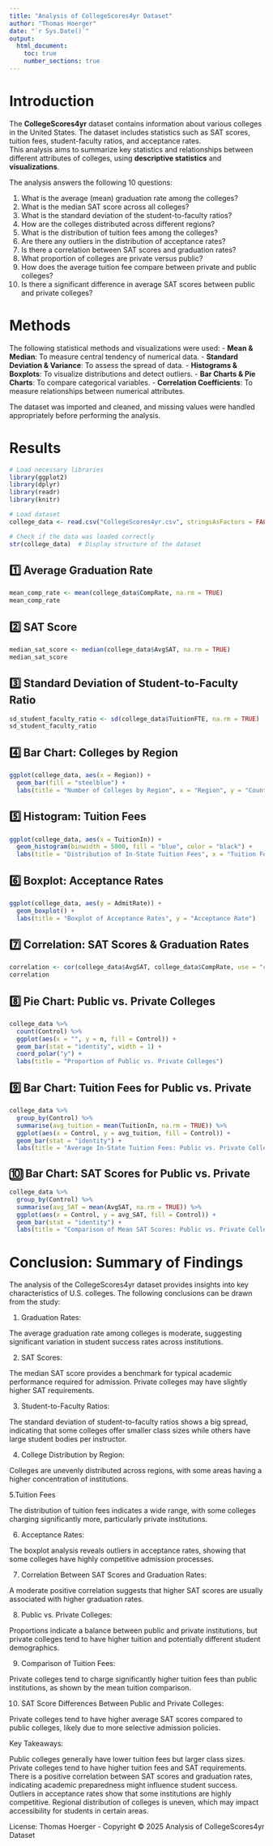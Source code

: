 ---
title: "Analysis of CollegeScores4yr Dataset"
author: "Thomas Hoerger"
date: "`r Sys.Date()`"
output:
  html_document:
    toc: true
    number_sections: true
---

# **Introduction**
The **CollegeScores4yr** dataset contains information about various colleges in the United States. The dataset includes statistics such as SAT scores, tuition fees, student-faculty ratios, and acceptance rates.  
This analysis aims to summarize key statistics and relationships between different attributes of colleges, using **descriptive statistics** and **visualizations**.

The analysis answers the following 10 questions:

1. What is the average (mean) graduation rate among the colleges?
2. What is the median SAT score across all colleges?
3. What is the standard deviation of the student-to-faculty ratios?
4. How are the colleges distributed across different regions?
5. What is the distribution of tuition fees among the colleges?
6. Are there any outliers in the distribution of acceptance rates?
7. Is there a correlation between SAT scores and graduation rates?
8. What proportion of colleges are private versus public?
9. How does the average tuition fee compare between private and public colleges?
10. Is there a significant difference in average SAT scores between public and private colleges?

# **Methods**
The following statistical methods and visualizations were used:
- **Mean & Median**: To measure central tendency of numerical data.
- **Standard Deviation & Variance**: To assess the spread of data.
- **Histograms & Boxplots**: To visualize distributions and detect outliers.
- **Bar Charts & Pie Charts**: To compare categorical variables.
- **Correlation Coefficients**: To measure relationships between numerical attributes.

The dataset was imported and cleaned, and missing values were handled appropriately before performing the analysis.

# **Results**

```{r setup, include=FALSE}
# Load necessary libraries
library(ggplot2)
library(dplyr)
library(readr)
library(knitr)

# Load dataset
college_data <- read.csv("CollegeScores4yr.csv", stringsAsFactors = FALSE)

# Check if the data was loaded correctly
str(college_data)  # Display structure of the dataset

```

## **1️⃣ Average Graduation Rate**
```{r}
mean_comp_rate <- mean(college_data$CompRate, na.rm = TRUE)
mean_comp_rate

```


## **2️⃣ SAT Score**
```{r}
median_sat_score <- median(college_data$AvgSAT, na.rm = TRUE)
median_sat_score


```

## **3️⃣ Standard Deviation of Student-to-Faculty Ratio**
```{r}
sd_student_faculty_ratio <- sd(college_data$TuitionFTE, na.rm = TRUE)
sd_student_faculty_ratio


```

## **4️⃣ Bar Chart: Colleges by Region**
```{r}
ggplot(college_data, aes(x = Region)) +
  geom_bar(fill = "steelblue") +
  labs(title = "Number of Colleges by Region", x = "Region", y = "Count")


```

## **5️⃣ Histogram: Tuition Fees**
```{r}
ggplot(college_data, aes(x = TuitionIn)) +
  geom_histogram(binwidth = 5000, fill = "blue", color = "black") +
  labs(title = "Distribution of In-State Tuition Fees", x = "Tuition Fee", y = "Frequency")


```

## **6️⃣ Boxplot: Acceptance Rates**
```{r}
ggplot(college_data, aes(y = AdmitRate)) +
  geom_boxplot() +
  labs(title = "Boxplot of Acceptance Rates", y = "Acceptance Rate")


```

## **7️⃣ Correlation: SAT Scores & Graduation Rates**
```{r}
correlation <- cor(college_data$AvgSAT, college_data$CompRate, use = "complete.obs")
correlation


```

## **8️⃣ Pie Chart: Public vs. Private Colleges**
```{r}
college_data %>%
  count(Control) %>%
  ggplot(aes(x = "", y = n, fill = Control)) +
  geom_bar(stat = "identity", width = 1) +
  coord_polar("y") +
  labs(title = "Proportion of Public vs. Private Colleges")

```

## **9️⃣ Bar Chart: Tuition Fees for Public vs. Private**
```{r}
college_data %>%
  group_by(Control) %>%
  summarise(avg_tuition = mean(TuitionIn, na.rm = TRUE)) %>%
  ggplot(aes(x = Control, y = avg_tuition, fill = Control)) +
  geom_bar(stat = "identity") +
  labs(title = "Average In-State Tuition Fees: Public vs. Private Colleges", y = "Average Tuition Fee")


```

## **🔟 Bar Chart: SAT Scores for Public vs. Private**
```{r}
college_data %>%
  group_by(Control) %>%
  summarise(avg_SAT = mean(AvgSAT, na.rm = TRUE)) %>%
  ggplot(aes(x = Control, y = avg_SAT, fill = Control)) +
  geom_bar(stat = "identity") +
  labs(title = "Comparison of Mean SAT Scores: Public vs. Private Colleges", y = "Mean SAT Score")


```

# **Conclusion: Summary of Findings**
The analysis of the CollegeScores4yr dataset provides insights into key characteristics of U.S. colleges. The following conclusions can be drawn from the study:

1. Graduation Rates:

The average graduation rate among colleges is moderate, suggesting significant variation in student success rates across institutions.

2. SAT Scores:

The median SAT score provides a benchmark for typical academic performance required for admission. Private colleges may have slightly higher SAT requirements.

3. Student-to-Faculty Ratios:

The standard deviation of student-to-faculty ratios shows a big spread, indicating that some colleges offer smaller class sizes while others have large student bodies per instructor.

4. College Distribution by Region:

Colleges are unevenly distributed across regions, with some areas having a higher concentration of institutions.

5.Tuition Fees

The distribution of tuition fees indicates a wide range, with some colleges charging significantly more, particularly private institutions.

6. Acceptance Rates:

The boxplot analysis reveals outliers in acceptance rates, showing that some colleges have highly competitive admission processes.

7. Correlation Between SAT Scores and Graduation Rates:

A moderate positive correlation suggests that higher SAT scores are usually associated with higher graduation rates.

8. Public vs. Private Colleges:

Proportions indicate a balance between public and private institutions, but private colleges tend to have higher tuition and potentially different student demographics.

9. Comparison of Tuition Fees:

Private colleges tend to charge significantly higher tuition fees than public institutions, as shown by the mean tuition comparison.

10. SAT Score Differences Between Public and Private Colleges:

Private colleges tend to have higher average SAT scores compared to public colleges, likely due to more selective admission policies.


Key Takeaways:
  
Public colleges generally have lower tuition fees but larger class sizes.
Private colleges tend to have higher tuition fees and SAT requirements.
There is a positive correlation between SAT scores and graduation rates, indicating academic preparedness might influence student success.
Outliers in acceptance rates show that some institutions are highly competitive.
Regional distribution of colleges is uneven, which may impact accessibility for students in certain areas.

License:
Thomas Hoerger - Copyright © 2025 Analysis of CollegeScores4yr Dataset